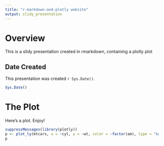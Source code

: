 ```yaml
---
title: "r-markdown-and-plotly website"
output: slidy_presentation
---
```


# Overview

This is a slidy presentation created in rmarkdown, containing a plotly plot

## Date Created

This presentation was created `r Sys.Date()`.

```r
Sys.Date()
```

# The Plot

Here's a plot. Enjoy!

```r
suppressMessages(library(plotly))
p <- plot_ly(mtcars, x = ~cyl, y = ~wt, color = ~factor(am), type = "bar")
p
```
